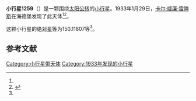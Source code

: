 {{Infobox planet
| bgcolour = #FFFFC0
| name = 1259 Ogyalla
| symbol = 
| image = 
| caption = 
| discovery = yes
| discovery_ref = 
| discoverer = [[卡尔·威廉·雷睦斯|卡尔·威廉·雷睦斯]]
| discovery_site = [[海德堡|海德堡]] 
| discovered = 1933年1月29日
| designations = yes
| mp_name = 
| named_after = 
| alt_names = 1933 BT/ 1928 DJ1 / 1928 FO / 1929 MA / 1935 QE1 / 1949 YN / 1956 JF
| mp_category = [[主带小行星|主带小行星]]
| orbit_ref = <ref name="a">[http://ssd.jpl.nasa.gov/sbdb.cgi?sstr=1259 1259 Ogyalla] {{Wayback|url=http://ssd.jpl.nasa.gov/sbdb.cgi?sstr=1259 |date=20140831042428 }}，小行星數據庫瀏覽器（JPL Small-Body Database Browser）－[[美国国家航空航天局|美国国家航空航天局]]喷气推进实验室</ref>
| epoch = 2456400.5 (2013年4月18日更新)
| aphelion = {{convert|3.5079719|AU|km|3|abbr=on|lk=out}}
| perihelion = {{convert|2.6898359|AU|km|3|abbr=on}}
| semimajor = {{convert|3.0989039|AU|km|3|abbr=on}}
| eccentricity = 0.1320041
| period = 1992.556253 [[日|日]]<br />5.46[[儒略年|儒略年]]
| avg_speed = 
| inclination = 2.38591
| asc_node = 75.11722
| mean_anomaly = 
| arg_peri = 150.11807
| satellites = 
| physical_characteristics = yes
| dimensions = 
| mass = 
| density = 
| surface_grav = 
| escape_velocity = 
| sidereal_day = 
| axial_tilt = 
| pole_ecliptic_lat = 
| pole_ecliptic_lon = 
| albedo = 
| temperatures= 
| temp_name1 = 
| mean_temp_1 = 
| max_temp_1 = 
| temp_name2 = 
| max_temp_2 = 
| spectral_type = 
| abs_magnitude = 150.11807
}}

'''小行星1259'''（{{lang-en|1259 Ogyalla}}）是一颗围绕[[太阳|太阳]][[公转|公转]]的[[小行星|小行星]]。1933年1月29日，[[卡尔·威廉·雷睦斯|卡尔·威廉·雷睦斯]]在海德堡发现了此天体<ref name="a" /><ref>{{cite news|title=小行星列表|url=http://cfa-www.harvard.edu/iau/lists/NumberedMPs.txt|accessdate=2013-07-08|newspaper=哈佛大学|archive-date=2008-05-17|archive-url=https://web.archive.org/web/20080517010638/http://cfa-www.harvard.edu/iau/lists/NumberedMPs.txt|dead-url=no}}</ref>。

这颗小行星的[[绝对星等|绝对星等]]为150.11807等<ref name="a" />。

==参考文献==
{{reflist}}
{{Minor Planet Number|[[小行星1258|小行星1258]]|[[小行星1260|小行星1260]]}}

{{小天体}}

[[Category:小行星带天体|Category:小行星带天体]]
[[Category:1933年发现的小行星|Category:1933年发现的小行星]]

{{asteroid-stub}}